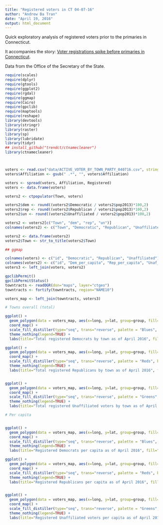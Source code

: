 ```yaml
---
title: "Registered voters in CT 04-07-16"
author: "Andrew Ba Tran"
date: "April 19, 2016"
output: html_document
---
```


Quick exploratory analysis of registered voters prior to the primaries in Connecticut.

It accompanies the story: [Voter registrations spike before primaries in Connecticut](http://trendct.org/2016/04/20/voter-registrations-spike-before-primaries-in-connecticut/).

Data from the Office of the Secretary of the State.

```r
require(scales)
require(dplyr)
require(gtools)
require(ggplot2)
require(rgdal)
require(ggmap)
require(Cairo)
require(gpclib)
require(maptools)
require(reshape)
library(devtools)
library(stringr)
library(raster)
library(sp)
library(lubridate)
library(tidyr)
## install_github("trendct/ctnamecleaner")
library(ctnamecleaner)



voters <- read.csv("data/ACTIVE_VOTER_BY_TOWN_PARTY_040716.csv", stringsAsFactors=FALSE)
voters$Affiliation <- gsub(" .*", "", voters$Affiliation)

voters <- spread(voters, Affiliation, Registered)
voters <- data.frame(voters)

voters2 <- ctpopulator(Town, voters)

voters2$dem <- round((voters2$Democratic / voters2$pop2013)*100,2)
voters2$rep <- round((voters2$Republican / voters2$pop2013)*100,2)
voters2$un <- round((voters2$Unaffiliated / voters2$pop2013)*100,2)

voters2 <- voters2[c("Town", "dem", "rep", "un")]
colnames(voters2) <- c("Town", "Democratic", "Republican", "Unaffiliated")

voters2 <- data.frame(voters2)
voters2$Town <- str_to_title(voters2$Town)

## ggmap

colnames(voters) <- c("id", "Democratic", "Republican", "Unaffiliated")
colnames(voters2) <- c("id", "Dem_per_capita", "Rep_per_capita", "Unaf_per_capita")
voters3 <- left_join(voters, voters2)

gpclibPermit()
gpclibPermitStatus()
towntracts <- readOGR(dsn="maps", layer="ctgeo")
towntracts <- fortify(towntracts, region="NAME10")

voters_map <- left_join(towntracts, voters3)

# Towns overall (total)

ggplot() +
  geom_polygon(data = voters_map, aes(x=long, y=lat, group=group, fill=Democratic), color = "black", size=0.2) +
  coord_map() +
  scale_fill_distiller(type="seq", trans="reverse", palette = "Blues", breaks=pretty_breaks(n=10)) +
  theme_nothing(legend=TRUE) +
  labs(title="Total registered Democrats by town as of April 2016", fill="")

ggplot() +
  geom_polygon(data = voters_map, aes(x=long, y=lat, group=group, fill=Republican), color = "black", size=0.2) +
  coord_map() +
  scale_fill_distiller(type="seq", trans="reverse", palette = "Reds", breaks=pretty_breaks(n=10)) +
  theme_nothing(legend=TRUE) +
  labs(title="Total registered Republicans by town as of April 2016", fill="")


ggplot() +
  geom_polygon(data = voters_map, aes(x=long, y=lat, group=group, fill=Unaffiliated), color = "black", size=0.2) +
  coord_map() +
  scale_fill_distiller(type="seq", trans="reverse", palette = "Greens", breaks=pretty_breaks(n=10)) +
  theme_nothing(legend=TRUE) +
  labs(title="Total registered Unaffiliated voters by town as of April 2016", fill="")

# Per capita


ggplot() +
  geom_polygon(data = voters_map, aes(x=long, y=lat, group=group, fill=Dem_per_capita), color = "black", size=0.2) +
  coord_map() +
  scale_fill_distiller(type="seq", trans="reverse", palette = "Blues", breaks=pretty_breaks(n=10)) +
  theme_nothing(legend=TRUE) +
  labs(title="Registered Democrats per capita as of April 2016", fill="")

ggplot() +
  geom_polygon(data = voters_map, aes(x=long, y=lat, group=group, fill=Rep_per_capita), color = "black", size=0.2) +
  coord_map() +
  scale_fill_distiller(type="seq", trans="reverse", palette = "Reds", breaks=pretty_breaks(n=10)) +
  theme_nothing(legend=TRUE) +
  labs(title="Registered Republicans per capita as of April 2016", fill="")


ggplot() +
  geom_polygon(data = voters_map, aes(x=long, y=lat, group=group, fill=Unaf_per_capita), color = "black", size=0.2) +
  coord_map() +
  scale_fill_distiller(type="seq", trans="reverse", palette = "Greens", breaks=pretty_breaks(n=10)) +
  theme_nothing(legend=TRUE) +
  labs(title="Registered Unaffiliated voters per capita as of April 2016", fill="")
```
